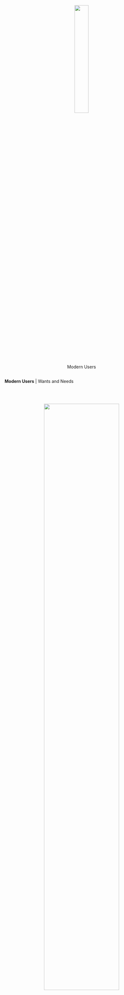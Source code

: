 <!-- Modern Userds Section Slide -->

#  {#modern-users .background-title}

<center>![](images/users_slide.png){width="30%" fig-alt="Icon showing a person."} <br> [Modern Users]{.section-header}</center>

##  {#modern-wants data-menu-title="Wants and Needs"}

[**Modern Users** \| Wants and Needs]{.slide-header}

<br><br>
<center>
<br> ![](images/gen_z.jpg){fig-alt="A comic of people discussing how to appeal to gen-z. For full description, click on the link that reads, show description." width="70%"}
</center>

:::{.absolute left=1100px top=130px}
[<a href="comic.html">Show Description</a>]{.footnote}
:::


##  {#modern-principals data-menu-title="Guiding Principals"}

[**Modern Users** \| Guiding Principals]{.slide-header}

<br> <br>

<center>

::: r-stack
<div>

![](images/bad_clutter.png){width="60%" fig-alt="An Illustration of a very cluttered and chaotic-feeling dashboard."}

</div>

::: {.fragment .fade-in}
![](images/no_clutter.png){width="60%" fig-alt="An image of a minimal, clean, and organized-looking dashboard with only two graphs and hidden text."}
:::
:::

</center>

::: {.fragment .fade-in}
![](images/gp_clutter.png){fig-alt="minimize visual clutter" .absolute width="25%" left="1000px" top="245px"}
:::

::: {.fragment .fade-in}
![](images/gp_interpretation.png){fig-alt="offer interpretation" .absolute width="25%" left="1000px" top="350px"}
:::

::: {.fragment .fade-in}
![](images/gp_charts.png){fig-alt="few charts per page" .absolute width="25%" left="1000px" top="480px"}
:::

::: {.fragment .fade-in}
![](images/gp_fun.png){fig-alt="make it fun" .absolute width="25%" left="-30px" top="238px"}
:::

::: {.fragment .fade-in}
![](images/gp_hide.png){fig-alt="hide extra text" .absolute width="25%" left="-30px" top="480px"}
:::

::: {.fragment .fade-in}
![](images/gp_accessible.png){fig-alt="make it accessible" .absolute width="25%" left="485px" top="565px"}
:::

##  {#modern-accessibility-1 data-menu-title="Accessibility"}

[**Modern Users** \| Accessibility with Adobe Color]{.slide-header}

<br> <br>

<center>

::: r-stack
::: {.fragment .fade-out fragment-index="2"}
![](images/wheel.png){fig-alt="image of a color wheel with five colors indicated" width="20%"}
:::

::: {.fragment fragment-index="3"}
![](images/checker.png){fig-alt="image with a green checkmark next to text, which reads, No conflicts found, swatches are color blind safe." width="60%"}
:::
:::

<div>

![](images/palette.png){fig-alt="image of five colors used in the shiny app, green, orange, yellow, light blue, and dark blue." width="60%"}

</div>

::: {.fragment fragment-index="1"}
<br> ![](images/color_blindness.png){fig-alt="image of how the color palette looks for individuals with various forms of color blindness." width="60%"}
:::

</center>

##  {#modern-accessibility data-menu-title="Accessibility"}

[**Modern Users** \| Accessibility with CCA]{.slide-header}

<br> <br> <br> {{< video videos/accessibility.mp4 height="600px" >}}
